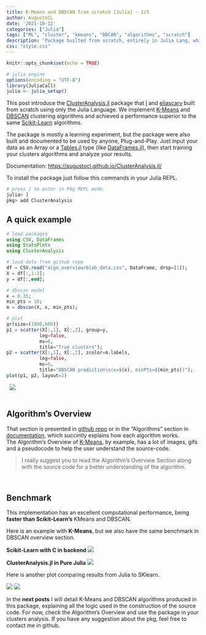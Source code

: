 ```yaml
---
title: K-Means and DBSCAN from scratch [Julia] - 1/3
author: AugustoCL
date: '2021-10-12'
categories: ["Julia"]
tags: ["ML", "cluster", "kmeans", "DBCAN", "algorithms", "scratch"]
description: 'Package builted from scratch, entirely in Julia Lang, which implements clustering algorithms like K-Means and DBSCAN. Also the performance is superior to Scikit-Learn without any compiled lang, only Julia.'
css: "style.css"
---
```


```r
knitr::opts_chunk$set(echo = TRUE)

# julia engine
options(encoding = "UTF-8")
library(JuliaCall)
julia <- julia_setup()
```

This post introduce the <ins>[ClusterAnalysis.jl](https://github.com/AugustoCL/ClusterAnalysis.jl)</ins> package that [I](https://github.com/AugustoCL) and [eliascarv](https://github.com/eliascarv/) built from scratch using only the Julia Language. We implement [K-Means](https://en.wikipedia.org/wiki/K-means_clustering) and [DBSCAN](https://en.wikipedia.org/wiki/DBSCAN) clustering algorithms and achieved a performance superior to the same [Scikit-Learn](https://scikit-learn.org/stable/) algorithms.  

The package is mostly a learning experiment, but the package were also built and documented to be used by anyone, Plug-and-Play. Just input your data as an Array or a [Tables.jl](https://discourse.julialang.org/t/tables-jl-a-table-interface-for-everyone/14071) type (like [DataFrames.jl](https://dataframes.juliadata.org/stable/)), then start training your clusters algorithms and analyze your results.
&nbsp;

Documentation: [https://augustocl.github.io/ClusterAnalysis.jl/](https://augustocl.github.io/ClusterAnalysis.jl/)

To install the package just follow this commands in your Julia REPL. 
```julia
# press ] to enter in Pkg REPL mode.
julia> ]
pkg> add ClusterAnalysis
```


## A quick example
```julia
# load packages
using CSV, DataFrames
using StatsPlots
using ClusterAnalysis

# load data from github repo
df = CSV.read("algo_overview/blob_data.csv", DataFrame, drop=[1]);
X = df[:,1:2];
y = df[:,end];

# dbscan model
ϵ = 0.35;
min_pts = 10;
m = dbscan(X, ϵ, min_pts);

# plot 
gr(size=(1000,600))
p1 = scatter(X[:,1], X[:,2], group=y, 
            leg=false,
            ms=6, 
            title="True clusters");
p2 = scatter(X[:,1], X[:,2], zcolor=m.labels, 
            leg=false, 
            ms=6,
            title="DBSCAN prediction\n(ϵ=$(ϵ), minPts=$(min_pts))");
plot(p1, p2, layout=2)
```  
&nbsp;
![](imgs/plot_dbscan.png)  
&nbsp;

## Algorithm's Overview
That section is presented in [github repo](https://github.com/AugustoCL/ClusterAnalysis.jl) or in the "Algorithms" section in [documentation](https://augustocl.github.io/ClusterAnalysis.jl/dev/algorithms/kmeans.html), which succintly explains how each algorithm works.   
The Algorithm's Overview of [K-Means](https://github.com/AugustoCL/ClusterAnalysis.jl/blob/main/algo_overview/kmeans_overview.md), by example, has a lot of images, gifs and a pseudocode to help the user understand the source-code. 

> I really suggest you to read the Algorithm's Overview Section along with the source code for a better understanding of the algorithm.

&nbsp;

## Benchmark
This implementation has an excellent computational performance, being **faster than Scikit-Learn's** KMeans and DBSCAN.

Here is an example with **K-Means**, but we also have the same benchmark in DBSCAN overview section.

**Scikit-Learn with C in backend**
![](imgs/benchmark_sklearn_dbscan.png)

**ClusterAnalysis.jl in Pure Julia**
![](imgs/benchmark_code.png)


Here is another plot comparing results from Julia to SKlearn. 

![](imgs/kmeans_iris_sklearn.png)
![](imgs/kmeans_iris_julia.png)


In the **next posts** I will detail K-Means and DBSCAN algorithms produced in this package, explaining all the logic used in the construction of the source code. For now, check the Algorithm's Overview and use the package in your clusters analysis. If you have any suggestion about the pkg, feel free to contact me in github.

